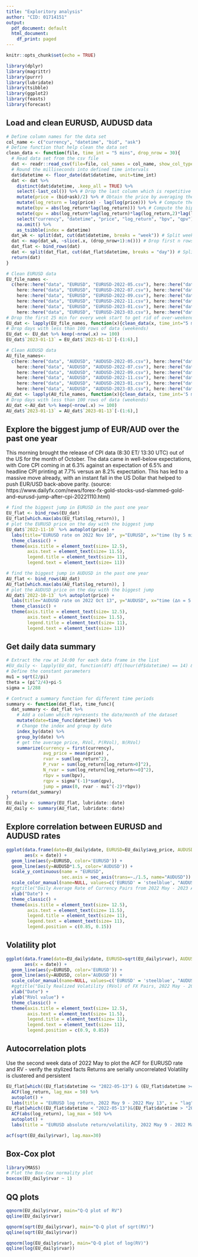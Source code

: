 ```yaml
---
title: "Exploritory analysis"
author: "CID: 01714151"
output:
  pdf_document: default
  html_document:
    df_print: paged
---
```


```r
knitr::opts_chunk$set(echo = TRUE)
```

```r
library(dplyr)
library(magrittr)
library(purrr)
library(lubridate)
library(tsibble)
library(ggplot2)
library(feasts)
library(forecast)
```


## Load and clean EURUSD, AUDUSD data
```r
# Define column names for the data set 
col_name <- c("currency", "datetime", "bid", "ask")
# Define function that help clean the data set
clean_data <- function(file, time_int = "5 mins", drop_nrow = 30){
  # Read data set from the csv file
  dat <- readr::read_csv(file=file, col_names = col_name, show_col_types = FALSE)
  # Round the milliseconds into defined time intervals
  dat$datetime <- floor_date(dat$datetime, unit=time_int)
  dat <- dat %>% 
    distinct(dat$datetime, .keep_all = TRUE) %>% 
    select(-last_col()) %>% # Drop the last column which is repetitive
    mutate(price = (bid+ask)/2) %>% # Obtain the price by averaging the bid-ask price
    mutate(log_return = log(price) - lag(log(price))) %>% # Compute the log return
    mutate(bpv = abs(log_return*lag(log_return))) %>% # Compute the bipower variation element
    mutate(qpv = abs(log_return*lag(log_return)*lag(log_return,2)*lag(log_return,3))) %>% # Compute quadpower variation element
    select("currency", "datetime", "price", "log_return", "bpv", "qpv") %>%
    na.omit() %>%
    as_tsibble(index = datetime)
  dat_wk <- split(dat, cut(dat$datetime, breaks = "week")) # Split weekly data
  dat <- map(dat_wk, ~slice(.x, (drop_nrow+1):n())) # Drop first n rows to get rid of over-weekend rate change
  dat_flat <- bind_rows(dat)
  dat <- split(dat_flat, cut(dat_flat$datetime, breaks = "day")) # Split daily data
  return(dat)
}
```

```r
# Clean EURUSD data
EU_file_names <- 
  c(here::here("data", "EURUSD", "EURUSD-2022-05.csv"), here::here("data", "EURUSD", "EURUSD-2022-06.csv"),
    here::here("data", "EURUSD", "EURUSD-2022-07.csv"), here::here("data", "EURUSD", "EURUSD-2022-08.csv"),
    here::here("data", "EURUSD", "EURUSD-2022-09.csv"), here::here("data", "EURUSD", "EURUSD-2022-10.csv"),
    here::here("data", "EURUSD", "EURUSD-2022-11.csv"), here::here("data", "EURUSD", "EURUSD-2022-12.csv"),
    here::here("data", "EURUSD", "EURUSD-2023-01.csv"), here::here("data", "EURUSD", "EURUSD-2023-02.csv"),
    here::here("data", "EURUSD", "EURUSD-2023-03.csv"), here::here("data", "EURUSD", "EURUSD-2023-04.csv"))
# Drop the first 25 min for every week start to get rid of over-weekend rate change
EU_dat <- lapply(EU_file_names, function(x){clean_data(x, time_int="5 mins", drop_nrow=5)}) %>% flatten()
# Drop days with less than 100 rows of data (weekends)
EU_dat <- EU_dat %>% keep(~nrow(.x) >= 100)
EU_dat$`2023-01-13` = EU_dat$`2023-01-13`[-(1:6),]
```

```r
# Clean AUDUSD data
AU_file_names<-
  c(here::here("data", "AUDUSD", "AUDUSD-2022-05.csv"), here::here("data", "AUDUSD", "AUDUSD-2022-06.csv"),
    here::here("data", "AUDUSD", "AUDUSD-2022-07.csv"), here::here("data", "AUDUSD", "AUDUSD-2022-08.csv"),
    here::here("data", "AUDUSD", "AUDUSD-2022-09.csv"), here::here("data", "AUDUSD", "AUDUSD-2022-10.csv"),
    here::here("data", "AUDUSD", "AUDUSD-2022-11.csv"), here::here("data", "AUDUSD", "AUDUSD-2022-12.csv"),
    here::here("data", "AUDUSD", "AUDUSD-2023-01.csv"), here::here("data", "AUDUSD", "AUDUSD-2023-02.csv"),
    here::here("data", "AUDUSD", "AUDUSD-2023-03.csv"), here::here("data", "AUDUSD", "AUDUSD-2023-04.csv"))
AU_dat <- lapply(AU_file_names, function(x){clean_data(x, time_int='5 mins', drop_nrow=5)}) %>% flatten()
# Drop days with less than 100 rows of data (weekends)
AU_dat <-AU_dat %>% keep(~nrow(.x) >= 100)
AU_dat$`2023-01-13` = AU_dat$`2023-01-13`[-(1:6),]
```

## Explore the biggest jump of EUR/AUD over the past one year
This morning brought the release of CPI data (8:30 ET/ 13:30 UTC) out of the US for the month of October. The data came in well-below expectations, with Core CPI coming in at 6.3% against an expectation of 6.5% and headline CPI printing at 7.7% versus an 8.2% expectation. This has led to a massive move already, with an instant fall in the US Dollar that helped to push EUR/USD back-above parity. 
(source: https://www.dailyfx.com/news/forex-fx-gold-stocks-usd-slammed-gold-and-eurusd-jump-after-cpi-20221110.html)
```r
# find the biggest jump in EURUSD in the past one year
EU_flat <- bind_rows(EU_dat)
EU_flat[which.max(abs(EU_flat$log_return)), ]
# plot the EURUSD price on the day with the biggest jump
EU_dat$`2022-11-10` %>% autoplot(price) + 
  labs(title="EURUSD rate on 2022 Nov 10", y="EURUSD", x="time (by 5 mins)") +
  theme_classic() +
  theme(axis.title = element_text(size= 12.5),
        axis.text = element_text(size= 11.5),
        legend.title = element_text(size= 11),
        legend.text = element_text(size= 11))

# find the biggest jump in AUDUSD in the past one year
AU_flat <- bind_rows(AU_dat)
AU_flat[which.max(abs(AU_flat$log_return)), ]
# plot the AUDUSD price on the day with the biggest jump
AU_dat$`2022-10-13` %>% autoplot(price) +
  labs(title="AUDUSD rate on 2022 Oct 13", y="AUDUSD", x="time (∆n = 5 min)") +
  theme_classic() +
  theme(axis.title = element_text(size= 12.5),
        axis.text = element_text(size= 11.5),
        legend.title = element_text(size= 11),
        legend.text = element_text(size= 11))
```
## Get daily data summary
```r
# Extract the row at 14:00 for each data frame in the list
#EU_daily <- lapply(EU_dat, function(df) df[(hour(df$datetime) == 14) & (minute(df$datetime) == 0), ])
# Define the constant parameters
mu1 = sqrt(2/pi)
theta = (pi^2/4)+pi-5
sigma = 1/288

# Contruct a summary function for different time periods
summary <- function(dat_flat, time_func){
  dat_summary <- dat_flat %>%
    # Add a column which represents the date/month of the dataset
    mutate(date=time_func(datetime)) %>%
    # Change the index and group by date
    index_by(date) %>%
    group_by(date) %>%
    # get the average price, RVol, P(RVol), N(RVol)
    summarize(currency = first(currency),
              avg_price = mean(price) ,
              rvar = sum(log_return^2), 
              P_rvar = sum(log_return[log_return>0]^2),
              N_rvar = sum(log_return[log_return<=0]^2),
              rbpv = sum(bpv),
              rqpv = sigma^(-1)*sum(qpv),
              jump = pmax(0, rvar - mu1^(-2)*rbpv))
  return(dat_summary)
}
EU_daily <- summary(EU_flat, lubridate::date)
AU_daily <- summary(AU_flat, lubridate::date)
```

## Explore correlation between EURUSD and AUDUSD rates
```r
ggplot(data.frame(date=EU_daily$date, EURUSD=EU_daily$avg_price, AUDUSD=AU_daily$avg_price), 
       aes(x = date)) +
  geom_line(aes(y=EURUSD, color='EURUSD')) +
  geom_line(aes(y=AUDUSD*1.5, color='AUDUSD')) +
  scale_y_continuous(name = "EURUSD",
                     sec.axis = sec_axis(trans=~./1.5, name="AUDUSD")) +
  scale_color_manual(name=NULL, values=c('EURUSD' = 'steelblue', "AUDUSD" = "orange")) +
  #ggtitle("Daily Average Rate of Currency Pairs from 2022 May - 2023 Apr") +
  xlab("Date") +
  theme_classic() +
  theme(axis.title = element_text(size= 12.5),
        axis.text = element_text(size= 11.5),
        legend.title = element_text(size= 11),
        legend.text = element_text(size= 11),
        legend.position = c(0.85, 0.15))

```

## Volatility plot
```r
ggplot(data.frame(date=EU_daily$date, EURUSD=sqrt(EU_daily$rvar), AUDUSD=sqrt(AU_daily$rvar)), 
       aes(x = date)) +
  geom_line(aes(y=EURUSD, color='EURUSD')) +
  geom_line(aes(y=AUDUSD, color='AUDUSD')) +
  scale_color_manual(name=NULL, values=c('EURUSD' = 'steelblue', "AUDUSD" = "orange")) +
  #ggtitle("Daily Realized Volatility (RVol) of FX Pairs, 2022 May - 2023 Apr") +
  xlab("Date") +
  ylab("RVol value") +
  theme_classic() +
  theme(axis.title = element_text(size= 12.5),
        axis.text = element_text(size= 11.5),
        legend.title = element_text(size= 11),
        legend.text = element_text(size= 11),
        legend.position = c(0.9, 0.85))
```

## Autocorrelation plots
Use the second week data of 2022 May to plot the ACF for EURUSD rate and RV - verify the stylized facts
Returns are serially uncorrelated
Volatility is clustered and persistent
```r
EU_flat[which((EU_flat$datetime <= "2022-05-13") & (EU_flat$datetime >= "2022-05-9")), ] %>% 
  ACF(log_return, lag_max = 50) %>%
  autoplot() +
  labs(title = "EURUSD log return, 2022 May 9 - 2022 May 13", x = "lag")
EU_flat[which((EU_flat$datetime < "2022-05-13")&(EU_flat$datetime > "2022-05-9")), ] %>% 
  ACF(abs(log_return), lag_max = 50) %>%
  autoplot() +
  labs(title = "EURUSD absolute return/volatility, 2022 May 9 - 2022 May 13", x="lag")

acf(sqrt(EU_daily$rvar), lag.max=30)
```
## Box-Cox plot
```r
library(MASS)
# Plot the Box-Cox normality plot
boxcox(EU_daily$rvar ~ 1)
```
## QQ plots
```r

qqnorm(EU_daily$rvar, main="Q-Q plot of RV")
qqline(EU_daily$rvar)

qqnorm(sqrt(EU_daily$rvar), main="Q-Q plot of sqrt(RV)")
qqline(sqrt(EU_daily$rvar))

qqnorm(log(EU_daily$rvar), main="Q-Q plot of log(RV)")
qqline(log(EU_daily$rvar))
```

